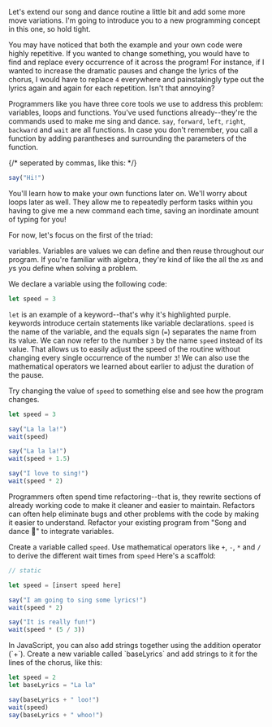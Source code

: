 
Let's extend our song and dance routine a little bit and add some more move variations. I'm going to introduce you to a new programming concept in this one, so hold tight.

You may have noticed that both the example and your own code were highly repetitive. If you wanted to change something, you would have to find and replace every occurrence of it across the program! For instance, if I wanted to increase the dramatic pauses and change the lyrics of the chorus, I would have to replace `4` everywhere and painstakingly type out the lyrics again and again for each repetition. Isn't that annoying?

Programmers like you have three core tools we use to address this problem:
<DocLink symbol="variable">variables</DocLink>,
<DocLink symbol="loop">loops</DocLink> and
<DocLink symbol="function">functions</DocLink>. You've used
<DocLink symbol="function">functions</DocLink> already--they're the commands
used to make me sing and dance. <DocLink symbol="say">`say`</DocLink>, <DocLink symbol="move">`forward`</DocLink>, <DocLink symbol="left">`left`</DocLink>, <DocLink symbol="right">`right`</DocLink>, <DocLink symbol="backward">`backward`</DocLink> and
<DocLink symbol="wait">`wait`</DocLink> are all functions. In case you don't
remember, you <DocLink symbol="functionCall">call</DocLink> a function by adding 
<DocLink symbol="paranthesis">parantheses</DocLink> and surrounding the parameters of the function.

{/* seperated by <DocLink symbol="comma">commas</DocLink>, like this: */}

```javascript
say("Hi!")
```

You'll learn how to make your own functions later on. We'll worry about loops later as well. They allow me to repeatedly perform tasks within you having to give me a new command each time, saving an inordinate amount of typing for you!

For now, let's focus on the first of the triad:

<DocLink symbol="variable">variables</DocLink>. Variables are values we can
define and then reuse throughout our program. If you're familiar with algebra,
they're kind of like the all the $x$s and $y$s you define when solving a
problem.

We declare a variable using the following code:

```javascript
let speed = 3
```

<DocLink symbol="let">`let`</DocLink> is an example of a <DocLink symbol="keyword">keyword</DocLink>--that's why it's highlighted purple. <DocLink symbol="keyword">keywords</DocLink> introduce certain <DocLink symbol="statement">statements</DocLink> like variable declarations. `speed` is the name of the <DocLink symbol="variable">variable</DocLink>, and the <DocLink symbol="assignmentOperator">equals sign (`=`)</DocLink> separates the name from its value. We can now refer to the <DocLink symbol="number">number</DocLink> `3` by the name `speed` instead of its value. That allows us to easily adjust the speed of the routine without changing every single occurrence of the number `3`! We can also use the mathematical operators we learned about earlier to adjust the duration of the pause.

<Challenge difficulty="easy">Try changing the value of `speed` to something else and see how the program changes.</Challenge>

```javascript
let speed = 3

say("La la la!")
wait(speed)

say("La la la!")
wait(speed + 1.5)

say("I love to sing!")
wait(speed * 2)
```

<YourTurn>
Programmers often spend time <DocLink symbol="refactor">refactoring</DocLink>--that is, they rewrite sections of already working code to make it cleaner and easier to maintain. Refactors can often help eliminate <DocLink symbol="bug">bugs</DocLink> and other problems with the code by making it easier to understand.

<Goal>
Refactor your existing program from <Ref chapter={1} section={3}>"Song and dance 🎤"</Ref> to integrate variables.
</Goal>

<Hint number={1}>Create a variable called `speed`.</Hint>
<Hint number={2}>Use mathematical operators like `+`, `-`, `*` and `/` to derive the different wait times from `speed`</Hint>
<Hint number={3}>
Here's a scaffold:

```javascript
// static

let speed = [insert speed here]

say("I am going to sing some lyrics!")
wait(speed * 2)

say("It is really fun!")
wait(speed * (5 / 3))
```
</Hint>

<Challenge difficulty="medium">
In <DocLink symbol="javascript">JavaScript</DocLink>, you can also add <DocLink symbol="string">strings</DocLink> together using the addition operator (`+`). Create a new variable called `baseLyrics` and add strings to it for the lines of the chorus, like this:

```javascript
let speed = 2
let baseLyrics = "La la"

say(baseLyrics + " loo!")
wait(speed)
say(baseLyrics + " whoo!")
```
</Challenge>

</YourTurn>
